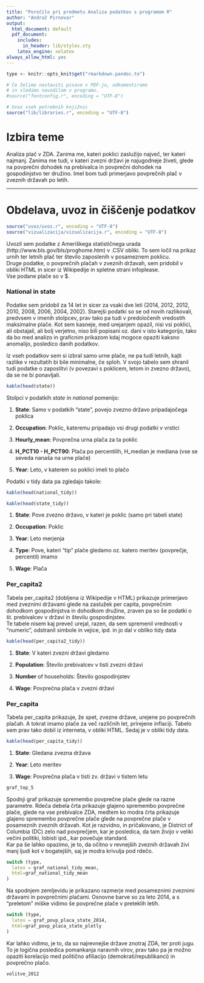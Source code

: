 ```yaml
---
title: "Poročilo pri predmetu Analiza podatkov s programom R"
author: "Andraž Pirnovar"
output:
  html_document: default
  pdf_document:
    includes:
      in_header: lib/styles.sty
    latex_engine: xelatex
always_allow_html: yes
---
```


```r
type <- knitr::opts_knit$get("rmarkdown.pandoc.to")
```

```r
# Če želimo nastaviti pisave v PDF-ju, odkomentiramo
# in sledimo navodilom v programu.
#source("fontconfig.r", encoding = "UTF-8")

# Uvoz vseh potrebnih knjižnic
source("lib/libraries.r", encoding = "UTF-8")
```

# Izbira teme

Analiza plač v ZDA. Zanima me, kateri poklici zaslužijo največ, ter kateri najmanj. Zanima me tudi, v kateri zvezni državi je najugodneje živeti, glede na povprečni dohodek na prebivalca in povprečni dohodek na gospodinjstvo ter družino. Imel bom tudi primerjavo povprečnih plač v zveznih državah po letih.   

***

# Obdelava, uvoz in čiščenje podatkov

```r
source("uvoz/uvoz.r", encoding = "UTF-8")
source("vizualizacija/vizualizacija.r", encoding = "UTF-8")
```

Uvozil sem podatke z Ameriškega statističnega urada (http://www.bls.gov/bls/proghome.htm) v .CSV obliki. To sem ločil na prikaz urnih ter letnih plač ter število zaposlenih v posameznem poklicu.   
Druge podatke, o povprečnih plačah v zveznih državah, sem pridobil v obliki HTML in sicer iz Wikipedije in spletne strani infoplease.   
Vse podane plače so v $.   

### National in state

Podatke sem pridobil za 14 let in sicer za vsaki dve leti (2014, 2012, 2012, 2010, 2008, 2006, 2004, 2002). Starejši podatki so se od novih razlikovali, predvsem v imenih stolpcev, prav tako pa tudi v predoločenih vredostih maksimalne plače. Kot sem kasneje, med urejanjem opazil, nisi vsi poklici, ali obstajali, ali bolj verjetno, niso bili popisani oz. dani v isto kategorijo, tako da bo med analizo in graficnim prikazom kdaj mogoce opaziti kaksno anomalijo, posledico danih podatkov.    

Iz vseh podatkov sem si izbral samo urne plače, ne pa tudi letnih, kajti razlike v rezultatih bi bile minimalne, če sploh. V svojo tabelo sem shranil tudi podatke o zaposlitvi (v povezavi s poklicem, letom in zvezno državo), da se ne bi ponavljali.   


```r
kable(head(state))
```


Stolpci v podatkih _state_ in _national_ pomenijo:

1. __State__: Samo v podatkih "state", povejo zvezno državo pripadajočega poklica

2. __Occupation__: Poklic, kateremu pripadajo vsi drugi podatki v vrstici

3. __Hourly_mean__: Povprečna urna plača za ta poklic

4. __H_PCT10 - H_PCT90__: Plača po percentilih, H_median je mediana (vse se seveda nanaša na urne plače)

5. __Year__: Leto, v katerem so poklici imeli to plačo

Podatki v tidy data pa zgledajo takole:   

```r
kable(head(national_tidy))

kable(head(state_tidy))
```

1. __State__: Pove zvezno državo, v kateri je poklic (samo pri tabeli state)

2. __Occupation__: Poklic

3. __Year__: Leto merjenja

4. __Type__: Pove, kateri "tip" plače gledamo oz. katero meritev (povprečje, percentil) imamo

5. __Wage__: Plača


### Per_capita2

Tabela per_capita2 (dobljena iz Wikipedije v HTML) prikazuje primerjavo med zveznimi državami glede na zaslužek per capita, povprečnim dohodkom gospodinjstva in dohodkom družine, zraven pa so še podatki o št. prebivalcev v državi in številu gospodinjstev.  
Te tabele nisem kaj preveč urejal, razen, da sem spremenil vrednosti v "numeric", odstranil simbole in vejice, ipd. in jo dal v obliko tidy data    


```r
kable(head(per_capita2_tidy))
```

1. __State__: V kateri zvezni državi gledamo

2. __Population__: Število prebivalcev v tisti zvezni državi

3. __Number__ of households: Število gospodinjstev

4. __Wage__: Povprečna plača v zvezni državi

### Per_capita

Tabela per_capita prikazuje, že spet, zvezne države, urejene po povprečnih plačah. A tokrat imamo plače za več različnih let, prirejene inflaciji. Tabelo sem prav tako dobil iz interneta, v obliki HTML. Sedaj je v obliki tidy data.   

```r
kable(head(per_capita_tidy))
```

1. __State__: Gledana zvezna država

2. __Year__: Leto meritev

4. __Wage__: Povprečna plača v tisti zv. državi v tistem letu


```r

graf_top_5

```


Spodnji graf prikazuje spremembo povprečne plače glede na razne parametre. Rdeča debela črta prikazuje glajeno spremembo povprečne plače, glede na vse prebivalce ZDA, medtem ko modra črta prikazuje glajeno spremembo povprečne plače glede na povprečne plače v posameznih zveznih državah. Kot je razvidno, in pričakovano, je District of Columbia (DC) zelo nad povprečjem, kar je posledica, da tam živijo v veliki večini politiki, lobisti ipd., kar povečuje standard.   
Kar pa še lahko opazimo, je to, da očitno v revnejših zveznih državah živi manj ljudi kot v bogatejših, saj je modra krivulja pod rdečo.

```r
switch (type,
  latex = graf_national_tidy_mean,
  html=graf_national_tidy_mean
)
```   

Na spodnjem zemljevidu je prikazano razmerje med posameznimi zveznimi državami in povprečnimi plačami. Osnovne barve so za leto 2014, a s "preletom" miške vidimo še povprečne plače v preteklih letih.   


```r
switch (type,
  latex = graf_povp_placa_state_2014,
  html=graf_povp_placa_state_plotly
)
```  

Kar lahko vidimo, je to, da so najrevnejše države znotraj ZDA, ter proti jugu. To je logična posledica pomankanja naravnih virov, prav tako pa je možno opaziti korelacijo med politično afiliacijo (demokrati/republikanci) in povprečno plačo.

```r
volitve_2012
```

